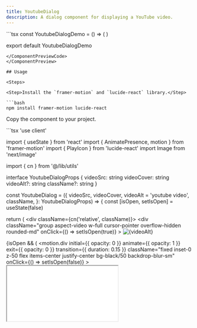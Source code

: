 ```yaml
---
title: YoutubeDialog
description: A dialog component for displaying a YouTube video.
---
```


<ComponentPreview>
<ComponentPreviewContent name="YoutubeDialog" />
<ComponentPreviewCode>
```tsx
const YoutubeDialogDemo = () => (
  <YoutubeDialog
    className="w-[70%]"
    videoSrc="https://www.youtube.com/embed/dQw4w9WgXcQ?si=_fYn4lKp8Lkn7A2W"
    videoCover="/image/youtube-dialog-cover.jpg"
    videoAlt="Hero Video"
  />
)

export default YoutubeDialogDemo
```
</ComponentPreviewCode>
</ComponentPreview>

## Usage

<Steps>

<Step>Install the `framer-motion` and `lucide-react` library.</Step>

```bash
npm install framer-motion lucide-react
```

<Step>Copy the component to your project.</Step>

<CodeCollapsibleWrapper>
```tsx
'use client'

import { useState } from 'react'
import { AnimatePresence, motion } from 'framer-motion'
import { PlayIcon } from 'lucide-react'
import Image from 'next/image'

import { cn } from '@/lib/utils'

interface YoutubeDialogProps {
  videoSrc: string
  videoCover: string
  videoAlt?: string
  className?: string
}

const YoutubeDialog = ({
  videoSrc,
  videoCover,
  videoAlt = 'youtube video',
  className,
}: YoutubeDialogProps) => {
  const [isOpen, setIsOpen] = useState(false)

  return (
    <div className={cn('relative', className)}>
      <div
        className="group aspect-video w-full cursor-pointer overflow-hidden rounded-md"
        onClick={() => setIsOpen(true)}
      >
        <Image
          src={videoCover}
          alt={videoAlt}
          width={1920}
          height={1080}
          className="w-full border shadow-lg transition-all duration-200 ease-out group-hover:brightness-[0.8]"
        />
        <div className="absolute inset-0 flex items-center justify-center">
          <div className="flex h-10 w-10 items-center justify-center rounded-full bg-white transition-all duration-200 ease-out group-hover:scale-110 dark:bg-black">
            <PlayIcon
              size={18}
              className="text-black transition-all duration-200 ease-out group-hover:scale-110 dark:text-white"
            />
          </div>
        </div>
      </div>
      <AnimatePresence>
        {isOpen && (
          <motion.div
            initial={{ opacity: 0 }}
            animate={{ opacity: 1 }}
            exit={{ opacity: 0 }}
            transition={{ duration: 0.15 }}
            className="fixed inset-0 z-50 flex items-center justify-center bg-black/50 backdrop-blur-sm"
            onClick={() => setIsOpen(false)}
          >
            <div className="aspect-video w-full max-w-4xl">
              <iframe
                src={videoSrc}
                className="size-full rounded-2xl"
                allowFullScreen
                allow="accelerometer; autoplay; clipboard-write; encrypted-media; gyroscope; picture-in-picture; web-share"
              />
            </div>
          </motion.div>
        )}
      </AnimatePresence>
    </div>
  )
}

export default YoutubeDialog
```
</CodeCollapsibleWrapper>

</Steps>

## Props

```tsx
interface YoutubeDialogProps {
  videoSrc: string // The URL of the YouTube video.
  videoCover: string // The URL of the video cover image.
  videoAlt?: string // The alt text of the image.
  className?: string // The class name of the component.
}
```
